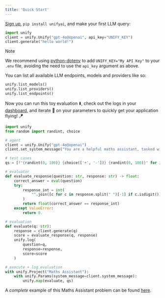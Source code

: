 ```yaml
---
title: 'Quick Start'
---
```


[Sign up](https://console.unify.ai/), `pip install unifyai`, and make your first LLM query:

```python
import unify
client = unify.Unify("gpt-4o@openai", api_key="UNIFY_KEY")
client.generate("hello world!")
```

> [!NOTE]
> We recommend using [python-dotenv](https://pypi.org/project/python-dotenv/)
> to add `UNIFY_KEY="My API Key"` to your `.env` file, avoiding the need to use the `api_key` argument as above.

You can list all available LLM endpoints, models and providers like so:

```python
unify.list_models()
unify.list_providers()
unify.list_endpoints()
```

Now you can run this toy evaluation ⬇️, check out the logs in your [dashboard](https://console.unify.ai/evals), and iterate 🔁 on your parameters to quickly get your application flying! 🪁

```python
import unify
from random import randint, choice

# agent
client = unify.Unify("gpt-4o@openai")
client.set_system_message("You are a helpful maths assistant, tasked with adding and subtracting integers.")

# test cases
qs = [f"{randint(0, 100)} {choice(['+', '-'])} {randint(0, 100)}" for i in range(10)]

# evaluator
def evaluate_response(question: str, response: str) -> float:
    correct_answer = eval(question)
    try:
        response_int = int(
            "".join([c for c in response.split(" ")[-1] if c.isdigit()]),
        )
        return float(correct_answer == response_int)
    except ValueError:
        return 0.

# evaluation
def evaluate(q: str):
    response = client.generate(q)
    score = evaluate_response(q, response)
    unify.log(
        question=q,
        response=response,
        score=score
    )

# execute + log evaluation
with unify.Project("Maths Assistant"):
    with unify.Params(system_message=client.system_message):
        unify.map(evaluate, qs)
```

A *complete* example of this Maths Assistant problem can be found [here](https://docs.unify.ai/data_flywheel/teaching_assistant).
